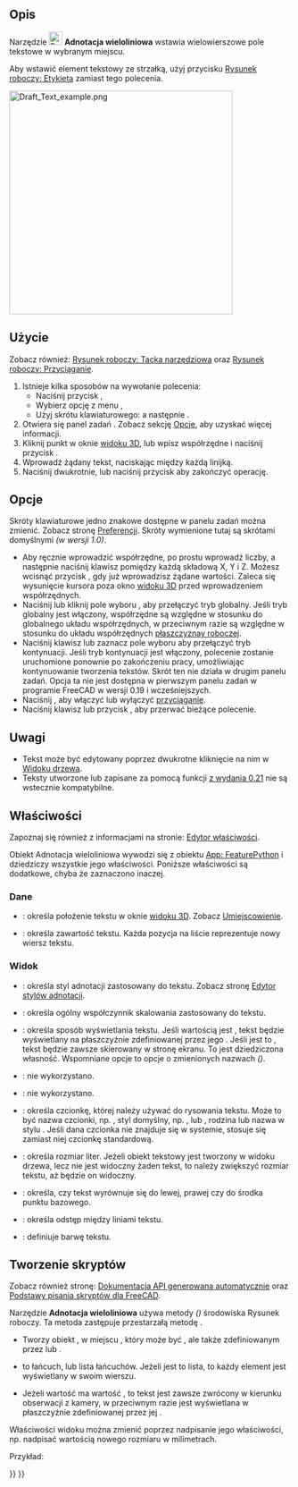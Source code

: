<languages/>

{{Docnav/pl
|[[Draft_Hatch/pl|Kreskowanie]]
|[[Draft_Dimension/pl|Wymiar]]
|[[Draft_Workbench/pl|środowisko pracy Rysunek Roboczy]]
|IconL=Draft_Hatch.svg
|IconR=Draft_Dimension.svg
|IconC=Workbench_Draft.svg 
}}

{{GuiCommand/pl
|Name=Draft Text
|Name/pl=Rysunek roboczy: Tekst
|MenuLocation=Adnotacja → Tekst
|Workbenches=[[Draft_Workbench/pl|Rysunek roboczy]], [[BIM_Workbench/pl|BIM]]
|Shortcut={{KEY|T}} {{KEY|E}}
|Version=0.7
|SeeAlso=[[Draft_Label/pl|Etykieta]], [[Draft_ShapeString/pl|Kształt z tekstu]]
}}

<span id="Description"></span>
==Opis== 

Narzędzie [[Image:Draft_Text.svg|24px]] '''Adnotacja wieloliniowa''' wstawia wielowierszowe pole tekstowe w wybranym miejscu.

Aby wstawić element tekstowy ze strzałką, użyj przycisku [[Draft_Label/pl|Rysunek roboczy: Etykieta]] zamiast tego polecenia.

[[Image:Draft_Text_example.png|400px]]
{{Caption|Pojedynczy punkt wymagany przy ustawianiu tekstu}}

<span id="Usage"></span>
==Użycie== 

Zobacz również: [[Draft_Tray/pl|Rysunek roboczy: Tacka narzędziowa]] oraz [[Draft_Snap/pl|Rysunek roboczy: Przyciąganie]].

# Istnieje kilka sposobów na wywołanie polecenia:
#* Naciśnij przycisk {{Button|[[Image:Draft_Text.svg|16px]] '''Adnotacja wieloliniowa'''}},
#* Wybierz opcję z menu {{MenuCommand|Adnotacje → [[Image:Draft_Text.svg|16px]] Tekst}},
#* Użyj skrótu klawiaturowego: {{KEY|T}} a następnie {{KEY|E}}.
# Otwiera się panel zadań {{MenuCommand|Tekst}}. Zobacz sekcję [[#Opcje|Opcje]], aby uzyskać więcej informacji.
# Kliknij punkt w oknie [[3D_view/pl|widoku 3D]], lub wpisz współrzędne i naciśnij przycisk {{Button|[[Image:Draft_AddPoint.svg|16px]] Dodaj punkt}}.
# Wprowadź żądany tekst, naciskając {{KEY|Enter}} między każdą linijką.
# Naciśnij {{KEY|Enter}} dwukrotnie, lub naciśnij przycisk {{Button|[[Image:Button_valid.svg|16px]]. Utwórz tekst}} aby zakończyć operację.

<span id="Options"></span>
==Opcje==

Skróty klawiaturowe jedno znakowe dostępne w panelu zadań można zmienić. Zobacz stronę [[Draft_Preferences/pl|Preferencji]]. Skróty wymienione tutaj są skrótami domyślnymi ''(w wersji 1.0)''.

* Aby ręcznie wprowadzić współrzędne, po prostu wprowadź liczby, a następnie naciśnij klawisz {{KEY|Enter}} pomiędzy każdą składową X, Y i Z. Możesz wcisnąć przycisk {{Button|[[Image:Draft_AddPoint.svg|16px]] dodaj punkt}}, gdy już wprowadzisz żądane wartości. Zaleca się wysunięcie kursora poza okno [[3D_view/pl|widoku 3D]] przed wprowadzeniem współrzędnych.
* Naciśnij {{KEY|G}} lub kliknij pole wyboru {{MenuCommand|Globalnie}}, aby przełączyć tryb globalny. Jeśli tryb globalny jest włączony, współrzędne są względne w stosunku do globalnego układu współrzędnych, w przeciwnym razie są względne w stosunku do układu współrzędnych [[Draft_SelectPlane/pl|płaszczyznay roboczej]].
* Naciśnij klawisz {{KEY|N}} lub zaznacz pole wyboru {{MenuCommand|Kontynuuj}} aby przełączyć tryb kontynuacji. Jeśli tryb kontynuacji jest włączony, polecenie zostanie uruchomione ponownie po zakończeniu pracy, umożliwiając kontynuowanie tworzenia tekstów. Skrót ten nie działa w drugim panelu zadań. Opcja ta nie jest dostępna w pierwszym panelu zadań w programie FreeCAD w wersji 0.19 i wcześniejszych.
* Naciśnij {{KEY|S}}, aby włączyć lub wyłączyć [[Draft_Snap/pl|przyciąganie]].
* Naciśnij klawisz {{KEY|Esc}} lub przycisk {{Button|Zamknij}}, aby przerwać bieżące polecenie.

<span id="Notes"></span>
==Uwagi==

* Tekst może być edytowany poprzez dwukrotne kliknięcie na nim w [[Tree_view/pl|Widoku drzewa]].
* Teksty utworzone lub zapisane za pomocą funkcji [[Release_notes_0.21/pl|z wydania 0.21]] nie są wstecznie kompatybilne.

<span id="Properties"></span>
==Właściwości==

Zapoznaj się również z informacjami na stronie: [[Property_editor/pl|Edytor właściwości]].

Obiekt Adnotacja wieloliniowa wywodzi się z obiektu [[App_FeaturePython/pl|App: FeaturePython]] i dziedziczy wszystkie jego właściwości. Poniższe właściwości są dodatkowe, chyba że zaznaczono inaczej.

<span id="Data"></span>
===Dane===

{{TitleProperty|Podstawa}}

* {{PropertyData|Umieszczenie|Placement}}: określa położenie tekstu w oknie [[3D_view/pl|widoku 3D]]. Zobacz [[Placement/pl|Umiejscowienie]].
* {{PropertyData|Tekst|StringList}}: określa zawartość tekstu. Każda pozycja na liście reprezentuje nowy wiersz tekstu.

<span id="View"></span>
===Widok===

{{TitleProperty|Adnotacja}}

* {{PropertyView|Styl adnotacji|Enumeration}}: określa styl adnotacji zastosowany do tekstu. Zobacz stronę [[Draft_AnnotationStyleEditor/pl|Edytor stylów adnotacji]].
* {{PropertyView|Mnożnik skali|Float}}: określa ogólny współczynnik skalowania zastosowany do tekstu.

{{TitleProperty|Opcje wyświetlania}}

* {{PropertyView|Tryb wyświetlania|Enumeration}}: określa sposób wyświetlania tekstu. Jeśli wartością jest {{value|World}}, tekst będzie wyświetlany na płaszczyźnie zdefiniowanej przez jego {{PropertyData|Uniejscowienie}}. Jeśli jest to {{value|Screen}}, tekst będzie zawsze skierowany w stronę ekranu. To jest dziedziczona własność. Wspomniane opcje to opcje o zmienionych nazwach ''({{Version/pl|0.21}})''.

{{TitleProperty|Grafika}}

* {{PropertyView|Kolor linii|Color}}: nie wykorzystano.
* {{PropertyView|Szerokość linii|Float}}: nie wykorzystano.

{{TitleProperty|Tekst}}

* {{PropertyView|Nazwa czcionki}}: określa czcionkę, której należy używać do rysowania tekstu. Może to być nazwa czcionki, np. {{value|Arial}}, styl domyślny, np. {{value|sans}}, {{value|serif}} lub {{value|mono}}, rodzina {{value|Arial, Helvetica, sans}} lub nazwa w stylu {{value|Arial:Bold}}. Jeśli dana czcionka nie znajduje się w systemie, stosuje się zamiast niej czcionkę standardową.
* {{PropertyView|Wielkość czcionki}}: określa rozmiar liter. Jeżeli obiekt tekstowy jest tworzony w widoku drzewa, lecz nie jest widoczny żaden tekst, to należy zwiększyć rozmiar tekstu, aż będzie on widoczny.
* {{PropertyView|Wyrównanie}}: określa, czy tekst wyrównuje się do lewej, prawej czy do środka punktu bazowego.
* {{PropertyView|Rozstaw linii}}: określa odstęp między liniami tekstu.
* {{PropertyView|Kolor tekstu|Color}}: definiuje barwę tekstu.

<span id="Scripting"></span>
==Tworzenie skryptów==

Zobacz również stronę: [https://freecad.github.io/SourceDoc/ Dokumentacja API generowana automatycznie] oraz [[FreeCAD_Scripting_Basics/pl|Podstawy pisania skryptów dla FreeCAD]].

Narzędzie '''Adnotacja wieloliniowa''' używa metody {{incode|make_text}} ''({{Version|0.19}})'' środowiska Rysunek roboczy. Ta metoda zastępuje przestarzałą metodę {{incode|makeText}}.

{{Code|code=
text = make_text(string, placement=None, screen=False)
}}

* Tworzy obiekt {{incode|text}}, w miejscu {{incode|placement}}, który może być {{incode|FreeCAD.Placement}}, ale także zdefiniowanym przez {{incode|FreeCAD.Rotation}} lub {{incode|FreeCAD.Vector}}.
* {{incode|string}} to łańcuch, lub lista łańcuchów. Jeżeli jest to lista, to każdy element jest wyświetlany w swoim wierszu.
* Jeżeli wartość {{incode|screen}} ma wartość {{incode|True}}, to tekst jest zawsze zwrócony w kierunku obserwacji z kamery, w przeciwnym razie jest wyświetlana w płaszczyźnie zdefiniowanej przez jej {{PropertyData/pl|Umiejscowienie}}.

Właściwości widoku {{incode|text}} można zmienić poprzez nadpisanie jego właściwości, np. nadpisać {{incode|ViewObject.FontSize}} wartością nowego rozmiaru w milimetrach.

Przykład:

{{Code|code=
import FreeCAD as App
import Draft

doc = App.newDocument()

t1 = "This is a sample text"
p1 = App.Vector(0, 0, 0)

t2 = ["First line", "second line"]
p2 = App.Vector(1000, 1000, 0)

text1 = Draft.make_text(t1, p1)
text2 = Draft.make_text(t2, p2)
text1.ViewObject.FontSize = 200
text2.ViewObject.FontSize = 200

zaxis = App.Vector(0, 0, 1)

t3 = ["Upside", "down"]
p3 = App.Vector(-1000, -500, 0)
place3 = App.Placement(p3, App.Rotation(zaxis, 180))
text3 = Draft.make_text(t3, place3)
text3.ViewObject.FontSize = 200

doc.recompute()
}}


{{Docnav/pl
|[[Draft_Hatch/pl|Kreskowanie]]
|[[Draft_Dimension/pl|Wymiar]]
|[[Draft_Workbench/pl|środowisko pracy Rysunek Roboczy]]
|IconL=Draft_Hatch.svg
|IconR=Draft_Dimension.svg
|IconC=Workbench_Draft.svg 
}}

{{Draft Tools navi{{#translation:}}}}
{{Userdocnavi{{#translation:}}}}